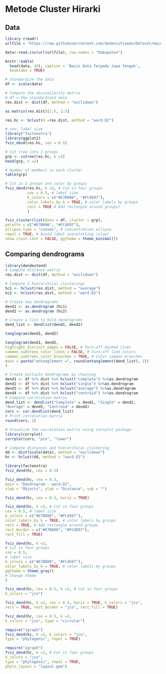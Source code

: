 # Metode Cluster Hirarki

## Data
```r
library (readr)
urlfile = "https://raw.githubusercontent.com/dedenistiawan/Dataset/main/Basis%20Data%20Terpadu%20Jateng.csv"

data<-read.csv(url(urlfile), row.names = "Kabupaten")
```

```r
knitr::kable(
  head(data, 10), caption = 'Basis Data Terpadu Jawa Tengah',
  booktabs = TRUE)
```

```r
# Standardize the data
df <- scale(data)
```


```r
# Compute the dissimilarity matrix
# df = the standardized data
res.dist <- dist(df, method = "euclidean")
```

```r
as.matrix(res.dist)[1:5, 1:5]
```

```r
res.hc <- hclust(d =res.dist, method = "ward.D2")
```

```r
# cex: label size
library("factoextra")
library(ggplot2)
fviz_dend(res.hc, cex = 0.5)
```


```r
# Cut tree into 2 groups
grp <- cutree(res.hc, k =2)
head(grp, n =2)
```
```r
# Number of members in each cluster
table(grp)
```
```r
# Cut in 2 groups and color by groups
fviz_dend(res.hc, k =2, # Cut in four groups
          cex = 0.5, # label size
          k_colors = c("#E7B800", "#FC4E07"),
          color_labels_by_k = TRUE, # color labels by groups
          rect = TRUE # Add rectangle around groups)
          )
```

```r
fviz_cluster(list(data = df, cluster = grp),
palette = c("#E7B800", "#FC4E07"),
ellipse.type = "convex", # Concentration ellipse
repel = TRUE, # Avoid label overplotting (slow)
show.clust.cent = FALSE, ggtheme = theme_minimal())
```

## Comparing dendrograms
```r
library(dendextend)
# Compute distance matrix
res.dist <- dist(df, method = "euclidean")

# Compute 2 hierarchical clusterings
hc1 <- hclust(res.dist, method = "average")
hc2 <- hclust(res.dist, method = "ward.D2")

# Create two dendrograms
dend1 <- as.dendrogram (hc1)
dend2 <- as.dendrogram (hc2)

# Create a list to hold dendrograms
dend_list <- dendlist(dend1, dend2)
```

```r
tanglegram(dend1, dend2)
```
```r
tanglegram(dend1, dend2,
highlight_distinct_edges = FALSE, # Turn-off dashed lines
common_subtrees_color_lines = FALSE, # Turn-off line colors
common_subtrees_color_branches = TRUE, # Color common branches
main = paste("entanglement =", round(entanglement(dend_list), 2))
)
```
```r
# Create multiple dendrograms by chaining
dend1 <- df %>% dist %>% hclust("complete") %>%as.dendrogram
dend2 <- df %>% dist %>% hclust("single") %>%as.dendrogram
dend3 <- df %>% dist %>% hclust("average") %>%as.dendrogram
dend4 <- df %>% dist %>% hclust("centroid") %>%as.dendrogram
# Compute correlation matrix
dend_list <- dendlist("Complete" = dend1, "Single" = dend2,
"Average" = dend3, "Centroid" = dend4)
cors <- cor.dendlist(dend_list)
# Print correlation matrix
round(cors, 2)
```
```r
# Visualize the correlation matrix using corrplot package
library(corrplot)
corrplot(cors, "pie", "lower")
```
```r
# Compute distances and hierarchical clustering
dd <- dist(scale(data), method = "euclidean")
hc <- hclust(dd, method = "ward.D2")
```

```r
library(factoextra)
fviz_dend(hc, cex = 0.5)
```
```r
fviz_dend(hc, cex = 0.5,
main = "Dendrogram - ward.D2",
xlab = "Objects", ylab = "Distance", sub = "")
```

```r
fviz_dend(hc, cex = 0.5, horiz = TRUE)
```
```r
fviz_dend(hc, k =2, # Cut in four groups
cex = 0.5, # label size
k_colors = c("#E7B800", "#FC4E07"),
color_labels_by_k = TRUE, # color labels by groups
rect = TRUE, # Add rectangle around groups
rect_border = c("#E7B800", "#FC4E07"),
rect_fill = TRUE)
```
```r
fviz_dend(hc, k =2,
# Cut in four groups
cex = 0.5,
# label size
k_colors = c("#E7B800", "#FC4E07"),
color_labels_by_k = TRUE, # color labels by groups
ggtheme = theme_gray()
# Change theme
)
```
```r
fviz_dend(hc, cex = 0.5, k =2, # Cut in four groups
k_colors = "jco")
```
```r
fviz_dend(hc, k =2, cex = 0.4, horiz = TRUE, k_colors = "jco",
rect = TRUE, rect_border = "jco", rect_fill = TRUE)
```
```r
fviz_dend(hc, cex = 0.5, k =2,
k_colors = "jco", type = "circular")
```
```r
require("igraph")
fviz_dend(hc, k =2, k_colors = "jco",
type = "phylogenic", repel = TRUE)
```
```r
require("igraph")
fviz_dend(hc, k =2, # Cut in four groups
k_colors = "jco",
type = "phylogenic", repel = TRUE,
phylo_layout = "layout.gem")
```

